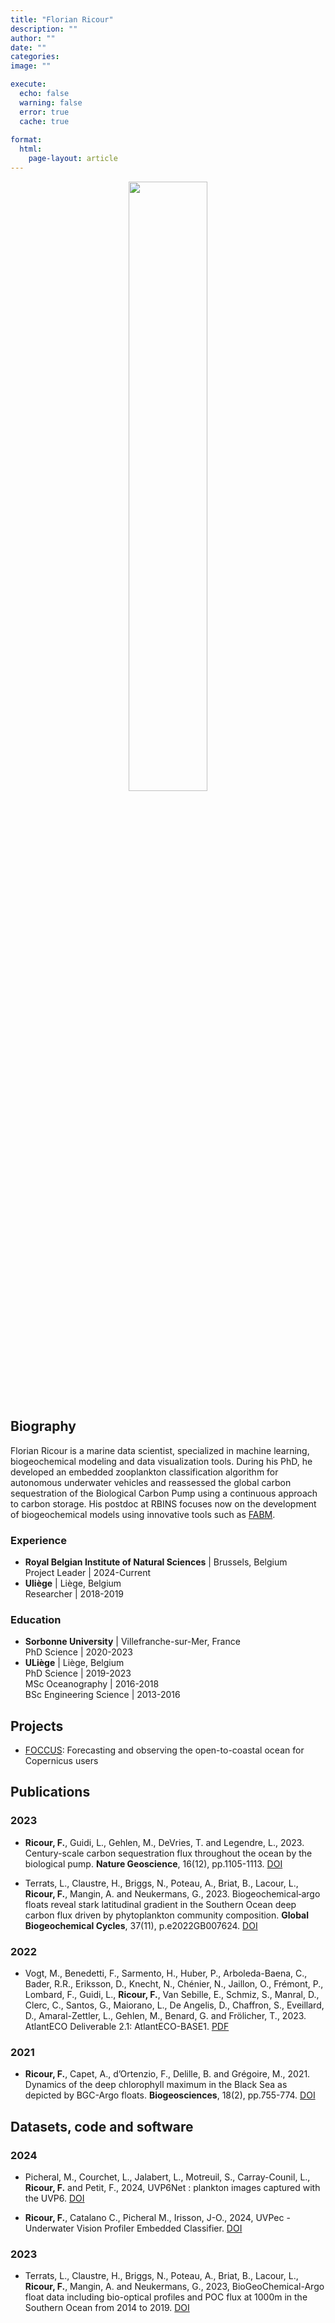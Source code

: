 ```yaml
---
title: "Florian Ricour"
description: ""
author: ""
date: ""
categories: 
image: ""

execute:
  echo: false
  warning: false
  error: true
  cache: true
  
format: 
  html:
    page-layout: article
---
```


<div style="text-align: center;">
  ![](../../../images/FR.jpg){width=50%}
</div>

## Biography
Florian Ricour is a marine data scientist, specialized in machine learning, biogeochemical modeling and data visualization tools. During his PhD, he developed an embedded zooplankton classification algorithm for autonomous underwater vehicles and reassessed the global carbon sequestration of the Biological Carbon Pump using a continuous approach to carbon storage. His postdoc at RBINS focuses now on the development of biogeochemical models using innovative tools such as [FABM](https://github.com/fabm-model/fabm).

### Experience
- **Royal Belgian Institute of Natural Sciences** | Brussels, Belgium <br>
  Project Leader | 2024-Current
- **Uliège** | Liège, Belgium <br>
  Researcher | 2018-2019

### Education
- **Sorbonne University** | Villefranche-sur-Mer, France <br>
  PhD Science | 2020-2023 <br>
- **ULiège** | Liège, Belgium <br>
  PhD Science | 2019-2023 <br>
  MSc Oceanography | 2016-2018 <br>
  BSc Engineering Science | 2013-2016

## Projects
- [FOCCUS](../../projects/FOCCUS): Forecasting and observing the open-to-coastal ocean for Copernicus users

## Publications <!-- Harvard citation style -->

### 2023

- **Ricour, F.**, Guidi, L., Gehlen, M., DeVries, T. and Legendre, L., 2023. Century-scale carbon sequestration flux throughout the ocean by the biological pump. **Nature Geoscience**, 16(12), pp.1105-1113. [DOI](https://doi.org/10.1038/s41561-023-01318-9)

- Terrats, L., Claustre, H., Briggs, N., Poteau, A., Briat, B., Lacour, L., **Ricour, F.**, Mangin, A. and Neukermans, G., 2023. Biogeochemical‐argo floats reveal stark latitudinal gradient in the Southern Ocean deep carbon flux driven by phytoplankton community composition. **Global Biogeochemical Cycles**, 37(11), p.e2022GB007624. [DOI](https://doi.org/10.1029/2022GB007624)

### 2022

- Vogt, M., Benedetti, F., Sarmento, H., Huber, P., Arboleda-Baena, C., Bader, R.R., Eriksson, D., Knecht, N., Chénier, N., Jaillon, O., Frémont, P., Lombard, F., Guidi, L., **Ricour, F.**, Van Sebille, E., Schmiz, S., Manral, D., Clerc, C., Santos, G., Maiorano, L., De Angelis, D., Chaffron, S., Eveillard, D., Amaral-Zettler, L., Gehlen, M., Benard, G. and Frölicher, T., 2023. AtlantECO Deliverable 2.1: AtlantECO-BASE1. [PDF](https://orbi.uliege.be/bitstream/2268/304961/1/AtlantECO_Deliverable_D2.1.pdf)

### 2021

- **Ricour, F.**, Capet, A., d'Ortenzio, F., Delille, B. and Grégoire, M., 2021. Dynamics of the deep chlorophyll maximum in the Black Sea as depicted by BGC-Argo floats. **Biogeosciences**, 18(2), pp.755-774. [DOI](https://doi.org/10.5194/bg-18-755-2021, 2021)

## Datasets, code and software

### 2024

- Picheral, M., Courchet, L., Jalabert, L., Motreuil, S., Carray-Counil, L., **Ricour, F.** and Petit, F., 2024, UVP6Net : plankton images captured with the UVP6. [DOI](https://doi.org/10.17882/101948)

- **Ricour, F.**, Catalano C., Picheral M., Irisson, J-O., 2024, UVPec - Underwater Vision Profiler Embedded Classifier. [DOI](https://zenodo.org/records/10694204)

### 2023

- Terrats, L., Claustre, H., Briggs, N., Poteau, A., Briat, B., Lacour, L., **Ricour, F.**, Mangin, A. and Neukermans, G., 2023, BioGeoChemical-Argo float data including bio-optical profiles and POC flux at 1000m in the Southern Ocean from 2014 to 2019. [DOI](https://doi.org/10.17882/94676)


